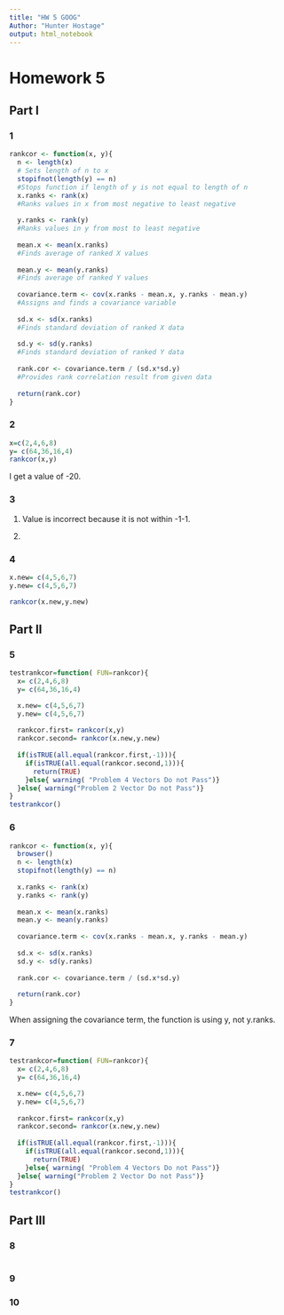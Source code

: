 ```yaml
---
title: "HW 5 GOOG"
Author: "Hunter Hostage"
output: html_notebook
---
```

# Homework 5

## Part I

### 1
```r
rankcor <- function(x, y){
  n <- length(x)
  # Sets length of n to x
  stopifnot(length(y) == n)
  #Stops function if length of y is not equal to length of n
  x.ranks <- rank(x)
  #Ranks values in x from most negative to least negative
  
  y.ranks <- rank(y)
  #Ranks values in y from most to least negative
  
  mean.x <- mean(x.ranks)
  #Finds average of ranked X values
  
  mean.y <- mean(y.ranks)
  #Finds average of ranked Y values
  
  covariance.term <- cov(x.ranks - mean.x, y.ranks - mean.y)
  #Assigns and finds a covariance variable
  
  sd.x <- sd(x.ranks)
  #Finds standard deviation of ranked X data
  
  sd.y <- sd(y.ranks)
  #Finds standard deviation of ranked Y data
  
  rank.cor <- covariance.term / (sd.x*sd.y)
  #Provides rank correlation result from given data
  
  return(rank.cor)
}
```

### 2
```r
x=c(2,4,6,8)
y= c(64,36,16,4)
rankcor(x,y)
```
I get a value of -20. 

### 3
1. Value is incorrect because it is not within -1-1. 

2.

### 4
```r
x.new= c(4,5,6,7)
y.new= c(4,5,6,7)

rankcor(x.new,y.new)
```


## Part II

### 5
```r
testrankcor=function( FUN=rankcor){
  x= c(2,4,6,8)
  y= c(64,36,16,4)

  x.new= c(4,5,6,7)
  y.new= c(4,5,6,7)
  
  rankcor.first= rankcor(x,y)
  rankcor.second= rankcor(x.new,y.new)
  
  if(isTRUE(all.equal(rankcor.first,-1))){
    if(isTRUE(all.equal(rankcor.second,1))){
      return(TRUE)
    }else{ warning( "Problem 4 Vectors Do not Pass")}
  }else{ warning("Problem 2 Vector Do not Pass")}
}
testrankcor()
```

### 6
```r
rankcor <- function(x, y){
  browser()
  n <- length(x)
  stopifnot(length(y) == n)
  
  x.ranks <- rank(x)
  y.ranks <- rank(y)
  
  mean.x <- mean(x.ranks)
  mean.y <- mean(y.ranks)
  
  covariance.term <- cov(x.ranks - mean.x, y.ranks - mean.y)
  
  sd.x <- sd(x.ranks)
  sd.y <- sd(y.ranks)
  
  rank.cor <- covariance.term / (sd.x*sd.y)
  
  return(rank.cor)
}
```
When assigning the covariance term, the function is using y, not y.ranks.

### 7
```r
testrankcor=function( FUN=rankcor){
  x= c(2,4,6,8)
  y= c(64,36,16,4)

  x.new= c(4,5,6,7)
  y.new= c(4,5,6,7)
  
  rankcor.first= rankcor(x,y)
  rankcor.second= rankcor(x.new,y.new)
  
  if(isTRUE(all.equal(rankcor.first,-1))){
    if(isTRUE(all.equal(rankcor.second,1))){
      return(TRUE)
    }else{ warning( "Problem 4 Vectors Do not Pass")}
  }else{ warning("Problem 2 Vector Do not Pass")}
}
testrankcor()
```

## Part III

### 8
```r

```

### 9

### 10
